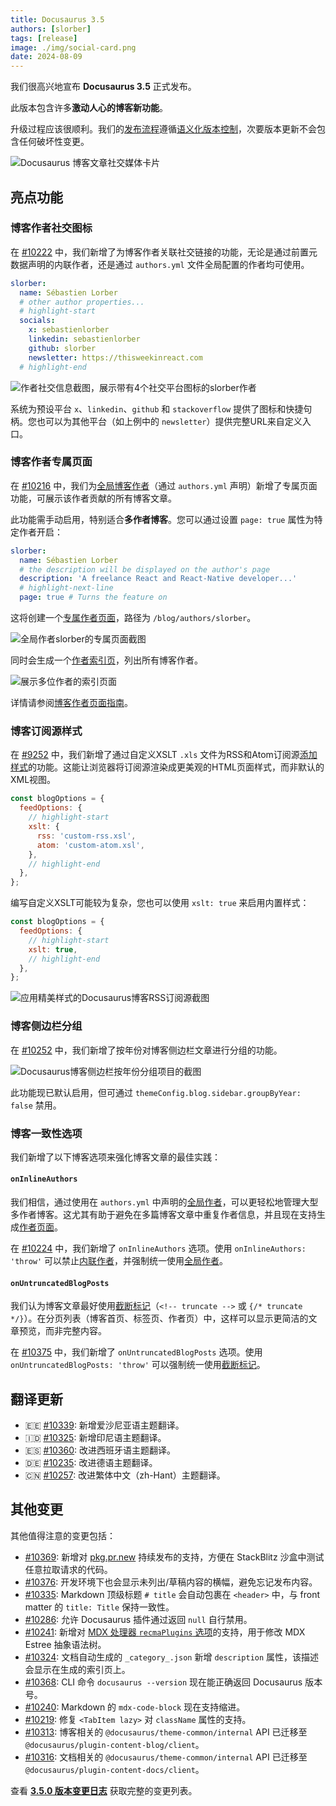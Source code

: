 ```yaml
---
title: Docusaurus 3.5
authors: [slorber]
tags: [release]
image: ./img/social-card.png
date: 2024-08-09
---
```


我们很高兴地宣布 **Docusaurus 3.5** 正式发布。

此版本包含许多**激动人心的博客新功能**。

升级过程应该很顺利。我们的[发布流程](/community/release-process)遵循[语义化版本控制](https://semver.org/)，次要版本更新不会包含任何破坏性变更。

![Docusaurus 博客文章社交媒体卡片](./img/social-card.png)

## 亮点功能

### 博客作者社交图标

在 [#10222](https://github.com/facebook/docusaurus/pull/10222) 中，我们新增了为博客作者关联社交链接的功能，无论是通过前置元数据声明的内联作者，还是通过 `authors.yml` 文件全局配置的作者均可使用。

```yml title="blog/authors.yml"
slorber:
  name: Sébastien Lorber
  # other author properties...
  # highlight-start
  socials:
    x: sebastienlorber
    linkedin: sebastienlorber
    github: slorber
    newsletter: https://thisweekinreact.com
  # highlight-end
```

![作者社交信息截图，展示带有4个社交平台图标的`slorber`作者](./img/author-socials.png)

系统为预设平台 `x`、`linkedin`、`github` 和 `stackoverflow` 提供了图标和快捷句柄。您也可以为其他平台（如上例中的 `newsletter`）提供完整URL来自定义入口。

### 博客作者专属页面

在 [#10216](https://github.com/facebook/docusaurus/pull/10216) 中，我们为[全局博客作者](/docs/blog#global-authors)（通过 `authors.yml` 声明）新增了专属页面功能，可展示该作者贡献的所有博客文章。

此功能需手动启用，特别适合**多作者博客**。您可以通过设置 `page: true` 属性为特定作者开启：

```yml title="blog/authors.yml"
slorber:
  name: Sébastien Lorber
  # the description will be displayed on the author's page
  description: 'A freelance React and React-Native developer...'
  # highlight-next-line
  page: true # Turns the feature on
```

这将创建一个[专属作者页面](/blog/authors/slorber)，路径为 `/blog/authors/slorber`。

![全局作者`slorber`的专属页面截图](./img/author-page.png)

同时会生成一个[作者索引页](/blog/authors)，列出所有博客作者。

![展示多位作者的索引页面](./img/author-index.png)

详情请参阅[博客作者页面指南](/docs/blog#authors-pages)。

### 博客订阅源样式

在 [#9252](https://github.com/facebook/docusaurus/pull/9252) 中，我们新增了通过自定义XSLT `.xls` 文件为RSS和Atom订阅源[添加样式](https://darekkay.com/blog/rss-styling/)的功能。这能让浏览器将订阅源渲染成更美观的HTML页面样式，而非默认的XML视图。

```js title="website/docusaurus.config.js"
const blogOptions = {
  feedOptions: {
    // highlight-start
    xslt: {
      rss: 'custom-rss.xsl',
      atom: 'custom-atom.xsl',
    },
    // highlight-end
  },
};
```

编写自定义XSLT可能较为复杂，您也可以使用 `xslt: true` 来启用内置样式：

```js title="website/docusaurus.config.js"
const blogOptions = {
  feedOptions: {
    // highlight-start
    xslt: true,
    // highlight-end
  },
};
```

![应用精美样式的Docusaurus博客RSS订阅源截图](./img/blog-feed-xslt.png)

### 博客侧边栏分组

在 [#10252](https://github.com/facebook/docusaurus/pull/10252) 中，我们新增了按年份对博客侧边栏文章进行分组的功能。

![Docusaurus博客侧边栏按年份分组项目的截图](./img/blog-sidebar-years.png)

此功能现已默认启用，但可通过 `themeConfig.blog.sidebar.groupByYear: false` 禁用。

### 博客一致性选项

我们新增了以下博客选项来强化博客文章的最佳实践：

#### `onInlineAuthors`

我们相信，通过使用在 `authors.yml` 中声明的[全局作者](/docs/blog#global-authors)，可以更轻松地管理大型多作者博客。这尤其有助于避免在多篇博客文章中重复作者信息，并且现在支持生成[作者页面](/docs/blog#authors-pages)。

在 [#10224](https://github.com/facebook/docusaurus/pull/10224) 中，我们新增了 `onInlineAuthors` 选项。使用 `onInlineAuthors: 'throw'` 可以禁止[内联作者](/docs/blog#inline-authors)，并强制统一使用[全局作者](/docs/blog#global-authors)。

#### `onUntruncatedBlogPosts`

我们认为博客文章最好使用[截断标记](/docs/blog#blog-list)（`<!-- truncate -->` 或 `{/* truncate */}`）。在分页列表（博客首页、标签页、作者页）中，这样可以显示更简洁的文章预览，而非完整内容。

在 [#10375](https://github.com/facebook/docusaurus/pull/10375) 中，我们新增了 `onUntruncatedBlogPosts` 选项。使用 `onUntruncatedBlogPosts: 'throw'` 可以强制统一使用[截断标记](/docs/blog#blog-list)。

## 翻译更新

- 🇪🇪 [#10339](https://github.com/facebook/docusaurus/pull/10339): 新增爱沙尼亚语主题翻译。
- 🇮🇩 [#10325](https://github.com/facebook/docusaurus/pull/10325): 新增印尼语主题翻译。
- 🇪🇸 [#10360](https://github.com/facebook/docusaurus/pull/10360): 改进西班牙语主题翻译。
- 🇩🇪 [#10235](https://github.com/facebook/docusaurus/pull/10235): 改进德语主题翻译。
- 🇨🇳 [#10257](https://github.com/facebook/docusaurus/pull/10257): 改进繁体中文（zh-Hant）主题翻译。

## 其他变更

其他值得注意的变更包括：

- [#10369](https://github.com/facebook/docusaurus/pull/10369): 新增对 [pkg.pr.new](https://pkg.pr.new) 持续发布的支持，方便在 StackBlitz 沙盒中测试任意拉取请求的代码。
- [#10376](https://github.com/facebook/docusaurus/pull/10376): 开发环境下也会显示未列出/草稿内容的横幅，避免忘记发布内容。
- [#10335](https://github.com/facebook/docusaurus/pull/10335): Markdown 顶级标题 `# title` 会自动包裹在 `<header>` 中，与 front matter 的 `title: Title` 保持一致性。
- [#10286](https://github.com/facebook/docusaurus/pull/10286): 允许 Docusaurus 插件通过返回 `null` 自行禁用。
- [#10241](https://github.com/facebook/docusaurus/pull/10241): 新增对 [MDX 处理器 `recmaPlugins` 选项](https://mdxjs.com/packages/mdx/#processoroptions)的支持，用于修改 MDX Estree 抽象语法树。
- [#10324](https://github.com/facebook/docusaurus/pull/10324): 文档自动生成的 `_category_.json` 新增 `description` 属性，该描述会显示在生成的索引页上。
- [#10368](https://github.com/facebook/docusaurus/pull/10368): CLI 命令 `docusaurus --version` 现在能正确返回 Docusaurus 版本号。
- [#10240](https://github.com/facebook/docusaurus/pull/10240): Markdown 的 `mdx-code-block` 现在支持缩进。
- [#10219](https://github.com/facebook/docusaurus/pull/10219): 修复 `<TabItem lazy>` 对 `className` 属性的支持。
- [#10313](https://github.com/facebook/docusaurus/pull/10313): 博客相关的 `@docusaurus/theme-common/internal` API 已迁移至 `@docusaurus/plugin-content-blog/client`。
- [#10316](https://github.com/facebook/docusaurus/pull/10316): 文档相关的 `@docusaurus/theme-common/internal` API 已迁移至 `@docusaurus/plugin-content-docs/client`。

查看 **[3.5.0 版本变更日志](/changelog/3.5.0)** 获取完整的变更列表。